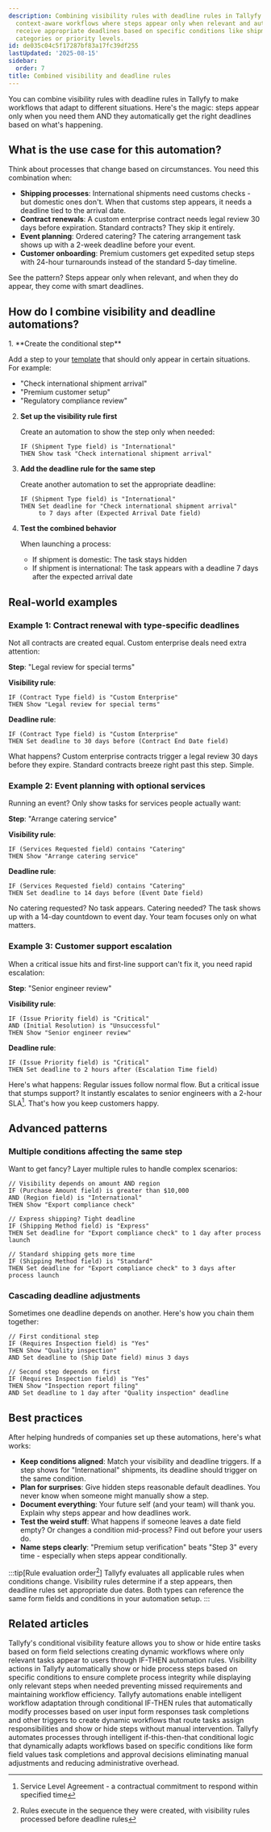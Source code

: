 ```yaml
---
description: Combining visibility rules with deadline rules in Tallyfy creates smart
  context-aware workflows where steps appear only when relevant and automatically
  receive appropriate deadlines based on specific conditions like shipment types contract
  categories or priority levels.
id: de035c04c5f17287bf83a17fc39df255
lastUpdated: '2025-08-15'
sidebar:
  order: 7
title: Combined visibility and deadline rules
---
```



You can combine visibility rules with deadline rules in Tallyfy to make workflows that adapt to different situations. Here's the magic: steps appear only when you need them AND they automatically get the right deadlines based on what's happening.

## What is the use case for this automation?

Think about processes that change based on circumstances. You need this combination when:

- **Shipping processes**: International shipments need customs checks - but domestic ones don't. When that customs step appears, it needs a deadline tied to the arrival date.
- **Contract renewals**: A custom enterprise contract needs legal review 30 days before expiration. Standard contracts? They skip it entirely.
- **Event planning**: Ordered catering? The catering arrangement task shows up with a 2-week deadline before your event.
- **Customer onboarding**: Premium customers get expedited setup steps with 24-hour turnarounds instead of the standard 5-day timeline.

See the pattern? Steps appear only when relevant, and when they do appear, they come with smart deadlines.

## How do I combine visibility and deadline automations?

<Steps>
1. **Create the conditional step**
   
   Add a step to your [template](/products/pro/documenting/templates/) that should only appear in certain situations. For example:
   - "Check international shipment arrival"
   - "Premium customer setup"
   - "Regulatory compliance review"

2. **Set up the visibility rule first**
   
   Create an automation to show the step only when needed:
   ```
   IF (Shipment Type field) is "International"
   THEN Show task "Check international shipment arrival"
   ```

3. **Add the deadline rule for the same step**
   
   Create another automation to set the appropriate deadline:
   ```
   IF (Shipment Type field) is "International"
   THEN Set deadline for "Check international shipment arrival" 
        to 7 days after (Expected Arrival Date field)
   ```

4. **Test the combined behavior**
   
   When launching a process:
   - If shipment is domestic: The task stays hidden
   - If shipment is international: The task appears with a deadline 7 days after the expected arrival date
</Steps>

## Real-world examples

### Example 1: Contract renewal with type-specific deadlines

Not all contracts are created equal. Custom enterprise deals need extra attention:

**Step**: "Legal review for special terms"

**Visibility rule**:
```
IF (Contract Type field) is "Custom Enterprise"
THEN Show "Legal review for special terms"
```

**Deadline rule**:
```
IF (Contract Type field) is "Custom Enterprise"
THEN Set deadline to 30 days before (Contract End Date field)
```

What happens? Custom enterprise contracts trigger a legal review 30 days before they expire. Standard contracts breeze right past this step. Simple.

### Example 2: Event planning with optional services

Running an event? Only show tasks for services people actually want:

**Step**: "Arrange catering service"

**Visibility rule**:
```
IF (Services Requested field) contains "Catering"
THEN Show "Arrange catering service"
```

**Deadline rule**:
```
IF (Services Requested field) contains "Catering"
THEN Set deadline to 14 days before (Event Date field)
```

No catering requested? No task appears. Catering needed? The task shows up with a 14-day countdown to event day. Your team focuses only on what matters.

### Example 3: Customer support escalation

When a critical issue hits and first-line support can't fix it, you need rapid escalation:

**Step**: "Senior engineer review"

**Visibility rule**:
```
IF (Issue Priority field) is "Critical"
AND (Initial Resolution) is "Unsuccessful"
THEN Show "Senior engineer review"
```

**Deadline rule**:
```
IF (Issue Priority field) is "Critical"
THEN Set deadline to 2 hours after (Escalation Time field)
```

Here's what happens: Regular issues follow normal flow. But a critical issue that stumps support? It instantly escalates to senior engineers with a 2-hour SLA[^1]. That's how you keep customers happy.

## Advanced patterns

### Multiple conditions affecting the same step

Want to get fancy? Layer multiple rules to handle complex scenarios:

```
// Visibility depends on amount AND region
IF (Purchase Amount field) is greater than $10,000
AND (Region field) is "International"
THEN Show "Export compliance check"

// Express shipping? Tight deadline
IF (Shipping Method field) is "Express"
THEN Set deadline for "Export compliance check" to 1 day after process launch

// Standard shipping gets more time
IF (Shipping Method field) is "Standard"
THEN Set deadline for "Export compliance check" to 3 days after process launch
```

### Cascading deadline adjustments

Sometimes one deadline depends on another. Here's how you chain them together:

```
// First conditional step
IF (Requires Inspection field) is "Yes"
THEN Show "Quality inspection"
AND Set deadline to (Ship Date field) minus 3 days

// Second step depends on first
IF (Requires Inspection field) is "Yes"
THEN Show "Inspection report filing"
AND Set deadline to 1 day after "Quality inspection" deadline
```

## Best practices

After helping hundreds of companies set up these automations, here's what works:

- **Keep conditions aligned**: Match your visibility and deadline triggers. If a step shows for "International" shipments, its deadline should trigger on the same condition.
- **Plan for surprises**: Give hidden steps reasonable default deadlines. You never know when someone might manually show a step.
- **Document everything**: Your future self (and your team) will thank you. Explain why steps appear and how deadlines work.
- **Test the weird stuff**: What happens if someone leaves a date field empty? Or changes a condition mid-process? Find out before your users do.
- **Name steps clearly**: "Premium setup verification" beats "Step 3" every time - especially when steps appear conditionally.

:::tip[Rule evaluation order[^2]]
Tallyfy evaluates all applicable rules when conditions change. Visibility rules determine if a step appears, then deadline rules set appropriate due dates. Both types can reference the same form fields and conditions in your automation setup.
:::



[^1]: Service Level Agreement - a contractual commitment to respond within specified time
[^2]: Rules execute in the sequence they were created, with visibility rules processed before deadline rules

## Related articles
<CardGrid>
<LinkTitleCard header="<b>Automations > Conditional visibility</b>" href="/products/pro/documenting/templates/automations/conditional-visibility-guide/" > Tallyfy's conditional visibility feature allows you to show or hide entire tasks based on form field selections creating dynamic workflows where only relevant tasks appear to users through IF-THEN automation rules. </LinkTitleCard>
<LinkTitleCard header="<b>Actions > Automate hiding or showing tasks</b>" href="/products/pro/documenting/templates/automations/actions/visibility-actions/" > Visibility actions in Tallyfy automatically show or hide process steps based on specific conditions to ensure complete process integrity while displaying only relevant steps when needed preventing missed requirements and maintaining workflow efficiency. </LinkTitleCard>
<LinkTitleCard header="<b>Templates > Automations</b>" href="/products/pro/documenting/templates/automations/" > Tallyfy automations enable intelligent workflow adaptation through conditional IF-THEN rules that automatically modify processes based on user input form responses task completions and other triggers to create dynamic workflows that route tasks assign responsibilities and show or hide steps without manual intervention. </LinkTitleCard>
<LinkTitleCard header="<b>Tutorials > Create an automation</b>" href="/products/pro/tutorials/how-can-tallyfy-automate-and-streamline-my-processes/" > Tallyfy automates processes through intelligent if-this-then-that conditional logic that dynamically adapts workflows based on specific conditions like form field values task completions and approval decisions eliminating manual adjustments and reducing administrative overhead. </LinkTitleCard>
</CardGrid>